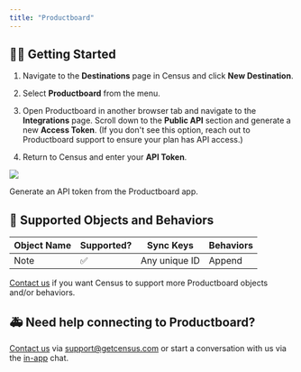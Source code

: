 ```yaml
---
title: "Productboard"
---
```


## 🏃‍♀️ Getting Started

1. Navigate to the **Destinations** page in Census and click **New Destination**.

2. Select **Productboard** from the menu.

3. Open Productboard in another browser tab and navigate to the **Integrations** page. Scroll down to the **Public API** section and generate a new **Access Token**. (If you don't see this option, reach out to Productboard support to ensure your plan has API access.)

4. Return to Census and enter your **API Token**.

![](/images/destinations/productboard.png)

Generate an API token from the Productboard app.

## 🔀 Supported Objects and Behaviors

| **Object Name** | **Supported?** | **Sync Keys** | **Behaviors** |
| --------------- | -------------- | ------------- | ------------- |
| Note            | ✅              | Any unique ID | Append        |

[Contact us](mailto:support@getcensus.com) if you want Census to support more Productboard objects and/or behaviors.

## 🚑 Need help connecting to Productboard?

[Contact us](mailto:support@getcensus.com) via support@getcensus.com or start a conversation with us via the [in-app](https://app.getcensus.com) chat.